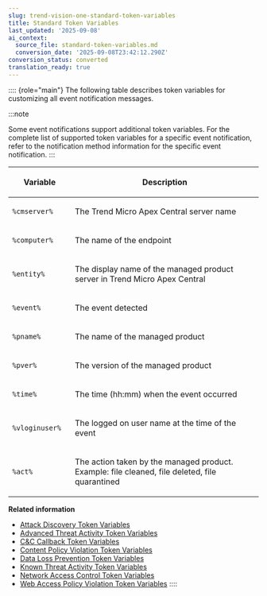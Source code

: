 ```yaml
---
slug: trend-vision-one-standard-token-variables
title: Standard Token Variables
last_updated: '2025-09-08'
ai_context:
  source_file: standard-token-variables.md
  conversion_date: '2025-09-08T23:42:12.290Z'
conversion_status: converted
translation_ready: true
---
```


:::: {role="main"}
The following table describes token variables for customizing all event notification messages.

:::note

Some event notifications support additional token variables. For the complete list of supported token variables for a specific event notification, refer to the notification method information for the specific event notification.
:::

<table>
<colgroup>
<col style="width: 25%" />
<col style="width: 75%" />
</colgroup>
<thead>
<tr>
<th><p>Variable</p></th>
<th><p>Description</p></th>
</tr>
</thead>
<tbody>
<tr>
<td><p><code>%cmserver%</code></p></td>
<td><p>The Trend Micro Apex Central server name</p></td>
</tr>
<tr>
<td><p><code>%computer%</code></p></td>
<td><p>The name of the endpoint</p></td>
</tr>
<tr>
<td><p><code>%entity%</code></p></td>
<td><p>The display name of the managed product server in Trend Micro Apex Central</p></td>
</tr>
<tr>
<td><p><code>%event%</code></p></td>
<td><p>The event detected</p></td>
</tr>
<tr>
<td><p><code>%pname%</code></p></td>
<td><p>The name of the managed product</p></td>
</tr>
<tr>
<td><p><code>%pver%</code></p></td>
<td><p>The version of the managed product</p></td>
</tr>
<tr>
<td><p><code>%time%</code></p></td>
<td><p>The time (hh:mm) when the event occurred</p></td>
</tr>
<tr>
<td><p><code>%vloginuser%</code></p></td>
<td><p>The logged on user name at the time of the event</p></td>
</tr>
<tr>
<td><p><code>%act%</code></p></td>
<td><p>The action taken by the managed product. Example: file cleaned, file deleted, file quarantined</p></td>
</tr>
</tbody>
</table>

**Related information**

- [Attack Discovery Token Variables](attack-discovery-token-variables.mdx)
- [Advanced Threat Activity Token Variables](advthreat-activity-token-vars.mdx)
- [C&C Callback Token Variables](c-c-callback-token-variables.mdx)
- [Content Policy Violation Token Variables](content-violation-token-vars.mdx)
- [Data Loss Prevention Token Variables](dlp-token-variables.mdx)
- [Known Threat Activity Token Variables](known-threat-activity-token.mdx)
- [Network Access Control Token Variables](network-access-token-vars.mdx)
- [Web Access Policy Violation Token Variables](web-access-token-vars.mdx)
::::
